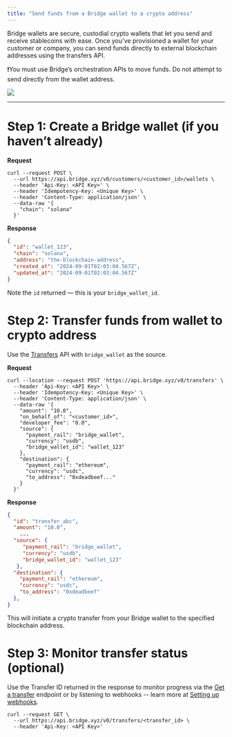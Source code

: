 ```yaml
---
title: "Send funds from a Bridge wallet to a crypto address"
---
```


Bridge wallets are secure, custodial crypto wallets that let you send and receive stablecoins with ease. Once you've provisioned a wallet for your customer or company, you can send funds directly to external blockchain addresses using the transfers API.

:exclamation:You must use Bridge’s orchestration APIs to move funds. Do not attempt to send directly from the wallet address.

![](https://files.readme.io/bcd6a3bfe25913355630174c61719239120611cd39ded4ffb188eaecd2a7bb07-image.png)

---

# Step 1: Create a Bridge wallet (if you haven’t already)

**Request**

```curl
curl --request POST \
  --url https://api.bridge.xyz/v0/customers/<customer_id>/wallets \
  --header 'Api-Key: <API Key>' \
  --header 'Idempotency-Key: <Unique Key>' \
  --header 'Content-Type: application/json' \
  --data-raw '{
    "chain": "solana"
  }'
```

**Response**

```json
{
  "id": "wallet_123",
  "chain": "solana",
  "address": "the-blockchain-address",
  "created_at": "2024-09-01T02:03:04.567Z",
  "updated_at": "2024-09-01T02:03:04.567Z"
}
```

Note the `id` returned — this is your `bridge_wallet_id`.

# Step 2: Transfer funds from wallet to crypto address

Use the [Transfers](ref:transfers) API with `bridge_wallet` as the source.

**Request**

```curl
curl --location --request POST 'https://api.bridge.xyz/v0/transfers' \
  --header 'Api-Key: <API Key>' \
  --header 'Idempotency-Key: <Unique Key>' \
  --header 'Content-Type: application/json' \
  --data-raw '{
    "amount": "10.0",
    "on_behalf_of": "<customer_id>",
    "developer_fee": "0.0",
    "source": {
      "payment_rail": "bridge_wallet",
      "currency": "usdb",
      "bridge_wallet_id": "wallet_123"
    },
    "destination": {
      "payment_rail": "ethereum",
      "currency": "usdc",
      "to_address": "0xdeadbeef..."
    }
  }'
```

**Response**

```json
{
  "id": "transfer_abc",
  "amount": "10.0",
	...
  "source": {
     "payment_rail": "bridge_wallet",
     "currency": "usdb",
     "bridge_wallet_id": "wallet_123"
   },
  "destination": {
    "payment_rail": "ethereum",
    "currency": "usdc",
    "to_address": "0xdeadbeef"
  },
}
```

This will initiate a crypto transfer from your Bridge wallet to the specified blockchain address.

# Step 3: Monitor transfer status (optional)

Use the Transfer ID returned in the response to monitor progress via the [Get a transfer](ref:get_transfers-transferid) endpoint or by listening to webhooks -- learn more at [Setting up webhooks](doc:setting-up-webhooks).

```curl
curl --request GET \
  --url https://api.bridge.xyz/v0/transfers/<transfer_id> \
  --header 'Api-Key: <API Key>'
```